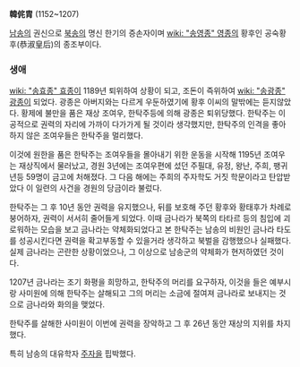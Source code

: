 '''韓侂胄'''
(1152~1207)

[[남송]]의 권신으로 [[북송]]의 명신 한기의 증손자이며 [[wiki: "송영종" 영종]]의 황후인 공숙황후(恭淑皇后)의 종조부이다.

=== 생애 ===
[[wiki: "송효종" 효종]]이 1189년 퇴위하여 상황이 되고, 조돈이 즉위하여 [[wiki: "송광종" 광종]]이 되었다. 광종은 아버지와는 다르게 우둔하였기에 황후 이씨의 말밖에는 듣지않았다. 황제에 불만을 품은 재상 조여우, 한탁주등에 의해 광종은 퇴위당했다. 한탁주는 이 공적으로 권력의 자리에 가까이 다가가게 될 것이라 생각했지만, 한탁주의 인격을 좋아하지 않은 조여우들은 한탁주을 멀리했다.

이것에 원한을 품은 한탁주는 조여우들을 몰아내기 위한 운동을 시작해 1195년 조여우는 재상직에서 물러났고, 경원 3년에는 조여우편에 섰던 주필대, 유정, 왕난, 주희, 팽귀년등 59명이 금고에 처해졌다. 그 다음 해에는 주희의 주자학도 거짓 학문이라고 탄압받았다 이 일련의 사건을 경원의 당금이라 불렀다.

한탁주는 그 후 10년 동안 권력을 유지했으나, 뒤를 보호해 주던 황후와 황태후가 차례로 붕어하자, 권력이 서서히 줄어들게 되었다. 이때 금나라가 북쪽의 타타르 등의 침입에 괴로워하는 모습을 보고 금나라는 약체화되었다고 본 한탁주는 남송의 비원인 금나라 타도를 성공시킨다면 권력을 확고부동할 수 있을거라 생각하고 북벌을 감행했으나 실패했다. 실제 금나라는 곤란한 상황이었으나, 그 이상으로 남송군의 약체화가 현저하였던 것이다.

1207년 금나라는 조기 화평을 희망하고, 한탁주의 머리를 요구하자, 이것을 들은 예부시랑 사미원에 의해 한탁주는 살해되고 그의 머리는 소금에 절여져 금나라로 보내지는 것으로 금나라와 화의을 맺었다.

한탁주를 살해한 사미원이 이번에 권력을 장악하고 그 후 26년 동안 재상의 지위를 차지했다.

특히 남송의 대유학자 [[주자]]을 핍박했다.
